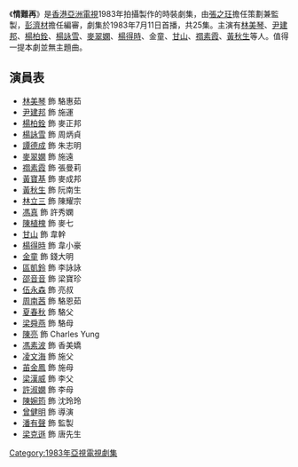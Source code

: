 {{亞視劇集 
| 中文劇名 = 情難再
| 英文劇名 = Fatal Love
| 圖片 = 
| 圖片尺寸 = 
| 製作年份 = 1983年
| 監製 = [[張之玨|張之玨]]
| 製作統籌 = [[布美瑜|布美瑜]]
| 編導 = {{nowrap|[[龍紹基|龍紹基]]、[[張沛忠|張沛忠]]、[[陳綺文|陳綺文]]、[[宋豪輝|宋豪輝]]}}
| 助理編導 = {{nowrap|[[譚永棠|譚永棠]]、[[黃煒生|黃煒生]]、[[羅惠文|羅惠文]]、[[張國新_(導演)|張國新]]、<br>[[陳偉匡|陳偉匡]]}}
| 故事 = [[許洵美|許洵美]]
| 編審 = [[彭濟材|彭濟材]]
| 編劇 = {{nowrap|[[黃翠華|黃翠華]]、[[尹懷文|尹懷文]]、[[李艷萍|李艷萍]]、[[許洵美|許洵美]]、<br>[[曾逆思|曾逆思]]、[[香潔儀|香潔儀]]}}
| 集數 = 25
| 劇種 = 時裝
| 主演 = {{nowrap|[[林美琴|林美琴]]、[[尹建邦|尹建邦]]、[[楊柏銓|楊柏銓]]、[[楊詠雪|楊詠雪]]、<br>[[麥翠嫻|麥翠嫻]]、[[楊得時|楊得時]]、[[金童(演員)|金　童]]、[[甘山_(演員)|甘　山]]、<br>[[禤素霞|禤素霞]]、[[黃秋生|黃秋生]]}}
| 黄金台首播日期 = 1983年7月11日
| 黄金台首播時間 = 
}}
《'''情難再'''》是[[香港亞洲電視|香港亞洲電視]]1983年拍攝製作的時裝劇集，由[[張之玨|張之玨]]擔任策劃兼監製，[[彭濟材|彭濟材]]擔任編審，劇集於1983年7月11日首播，共25集。主演有[[林美琴|林美琴]]、[[尹建邦|尹建邦]]、[[楊柏銓|楊柏銓]]、[[楊詠雪|楊詠雪]]、[[麥翠嫻|麥翠嫻]]、[[楊得時|楊得時]]、金童、[[甘山_(演員)|甘山]]、[[禤素霞|禤素霞]]、[[黃秋生|黃秋生]]等人。值得一提本劇並無主題曲。

== 演員表 ==
*[[林美琴|林美琴]] 飾 駱惠茹
*[[尹建邦|尹建邦]] 飾 施運
*[[楊柏銓|楊柏銓]] 飾 麥正邦
*[[楊詠雪|楊詠雪]] 飾 周炳貞
*[[譚德成|譚德成]] 飾 朱志明
*[[麥翠嫻|麥翠嫻]] 飾 施遠
*[[禤素霞|禤素霞]] 飾 張曼莉
*[[黃寶基|黃寶基]] 飾 麥成邦
*[[黃秋生|黃秋生]] 飾 阮南生
*[[林立三|林立三]] 飾 陳耀宗
*[[馮真|馮真]] 飾 許秀嫻
*[[陳植槐|陳植槐]] 飾 麥七
*[[甘山_(演員)|甘山]] 飾 韋幹
*[[楊得時|楊得時]] 飾 韋小豪
*[[金童_(香港演員)|金童]] 飾 錢大明
*[[區凱鈴|區凱鈴]] 飾 李詠詠
*[[邵音音|邵音音]] 飾 梁寶珍
*[[伍永森|伍永森]] 飾 亮叔
*[[周南茜|周南茜]] 飾 駱恩茹
*[[夏春秋|夏春秋]] 飾 駱父
*[[梁舜燕|梁舜燕]] 飾 駱母
*[[陳亮_(香港演員)|陳亮]] 飾 Charles Yung
*[[馮素波|馮素波]] 飾 香美嬌
*[[凌文海|凌文海]] 飾 施父
*[[苖金鳳|苖金鳳]] 飾 施母
*[[梁漢威|梁漢威]] 飾 李父
*[[許淑嫻|許淑嫻]] 飾 李母
*[[陳婉筠|陳婉筠]] 飾 沈玲玲
*[[曾健明|曾健明]] 飾 導演
*[[潘有聲|潘有聲]] 飾 監製
*[[梁克遜|梁克遜]] 飾 唐先生

[[Category:1983年亞視電視劇集|Category:1983年亞視電視劇集]]